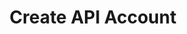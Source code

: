 ---
title: 'Create API Account'
description: 'Before you can make your first API request you need to create an Lalals API Account'
---